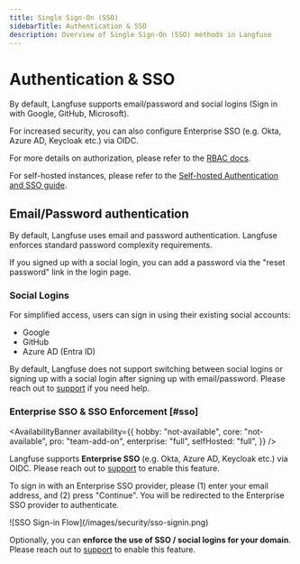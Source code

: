 ```yaml
---
title: Single Sign-On (SSO)
sidebarTitle: Authentication & SSO
description: Overview of Single Sign-On (SSO) methods in Langfuse
---
```


# Authentication & SSO

By default, Langfuse supports email/password and social logins (Sign in with Google, GitHub, Microsoft).

For increased security, you can also configure Enterprise SSO (e.g. Okta, Azure AD, Keycloak etc.) via OIDC.

<Callout type="info">

For more details on authorization, please refer to the [RBAC docs](/docs/administration/rbac).

</Callout>

<Callout type="info">

For self-hosted instances, please refer to the [Self-hosted Authentication and SSO guide](/self-hosting/security/authentication-and-sso).

</Callout>

## Email/Password authentication

By default, Langfuse uses email and password authentication. Langfuse enforces standard password complexity requirements.

If you signed up with a social login, you can add a password via the "reset password" link in the login page.

### Social Logins

For simplified access, users can sign in using their existing social accounts:

- Google
- GitHub
- Azure AD (Entra ID)

By default, Langfuse does not support switching between social logins or signing up with a social login after signing up with email/password. Please reach out to [support](/support) if you need help.

### Enterprise SSO & SSO Enforcement [#sso]

<AvailabilityBanner
  availability={{
    hobby: "not-available",
    core: "not-available",
    pro: "team-add-on",
    enterprise: "full",
    selfHosted: "full",
  }}
/>

Langfuse supports **Enterprise SSO** (e.g. Okta, Azure AD, Keycloak etc.) via OIDC. Please reach out to [support](/support) to enable this feature.

To sign in with an Enterprise SSO provider, please (1) enter your email address, and (2) press "Continue". You will be redirected to the Enterprise SSO provider to authenticate.

<Frame border className="max-w-lg">
  ![SSO Sign-in Flow](/images/security/sso-signin.png)
</Frame>

Optionally, you can **enforce the use of SSO / social logins for your domain**. Please reach out to [support](/support) to enable this feature.
